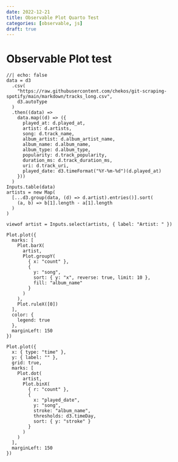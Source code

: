 ```yaml
---
date: 2022-12-21
title: Observable Plot Quarto Test
categories: [observable, js]
draft: true
---
```


# Observable Plot test

```ojs
//| echo: false
data = d3
  .csv(
    "https://raw.githubusercontent.com/chekos/git-scraping-spotify/main/markdown/tracks_long.csv",
    d3.autoType
  )
  .then((data) =>
    data.map((d) => ({
      played_at: d.played_at,
      artist: d.artists,
      song: d.track_name,
      album_artist: d.album_artist_name,
      album_name: d.album_name,
      album_type: d.album_type,
      popularity: d.track_popularity,
      duration_ms: d.track_duration_ms,
      uri: d.track_uri,
      played_date: d3.timeFormat("%Y-%m-%d")(d.played_at)
    }))
  )
Inputs.table(data)
artists = new Map(
  [...d3.group(data, (d) => d.artist).entries()].sort(
    (a, b) => b[1].length - a[1].length
  )
)

viewof artist = Inputs.select(artists, { label: "Artist: " })
```

```ojs
Plot.plot({
  marks: [
    Plot.barX(
      artist,
      Plot.groupY(
        { x: "count" },
        {
          y: "song",
          sort: { y: "x", reverse: true, limit: 10 },
          fill: "album_name"
        }
      )
    ),
    Plot.ruleX([0])
  ],
  color: {
    legend: true
  },
  marginLeft: 150
})
```

```ojs
Plot.plot({
  x: { type: "time" },
  y: { label: "" },
  grid: true,
  marks: [
    Plot.dot(
      artist,
      Plot.binX(
        { r: "count" },
        {
          x: "played_date",
          y: "song",
          stroke: "album_name",
          thresholds: d3.timeDay,
          sort: { y: "stroke" }
        }
      )
    )
  ],
  marginLeft: 150
})
```
